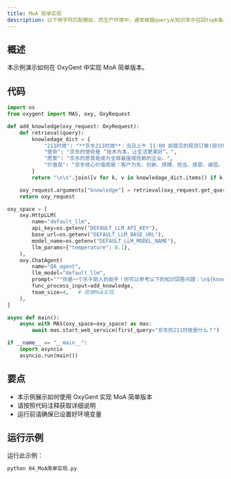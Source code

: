 ```yaml
---
title: MoA 简单实现
description: 以下用字符匹配模拟，而生产环境中，通常根据query从知识库中召回topK条相关语料，可以增加多路召回逻辑
---
```


## 概述

本示例演示如何在 OxyGent 中实现 MoA 简单版本。

## 代码

```python
import os
from oxygent import MAS, oxy, OxyRequest

def add_knowledge(oxy_request: OxyRequest):
    def retrieval(query):
        knowledage_dict = {
            "211时效": "**京东211时效**：当日上午 11:00 前提交的现货订单(部分城市为上午 10:00 点前），当日送达；当日 23:00 前提交的现货订单，次日 15:00 前送达。(注：先货订单以提交时间点开始计算，先款订单以支付完成时间点计算)",
            "使命": "京东的使命是 “技术为本，让生活更美好”。",
            "愿景": "京东的愿景是成为全球最值得信赖的企业。",
            "价值观": "京东核心价值观是：客户为先、创新、拼搏、担当、感恩、诚信。",
        }
        return "\n\n".join([v for k, v in knowledage_dict.items() if k in query])

    oxy_request.arguments["knowledge"] = retrieval(oxy_request.get_query())
    return oxy_request

oxy_space = [
    oxy.HttpLLM(
        name="default_llm",
        api_key=os.getenv("DEFAULT_LLM_API_KEY"),
        base_url=os.getenv("DEFAULT_LLM_BASE_URL"),
        model_name=os.getenv("DEFAULT_LLM_MODEL_NAME"),
        llm_params={"temperature": 0.1},
    ),
    oxy.ChatAgent(
        name="QA_agent",
        llm_model="default_llm",
        prompt="""你是一个乐于助人的助手！你可以参考以下的知识回答问题：\n${knowledge}""",
        func_process_input=add_knowledge,
        team_size=4,   # 简单MoA实现
    ),
]

async def main():
    async with MAS(oxy_space=oxy_space) as mas:
        await mas.start_web_service(first_query="京东的211时效是什么？")

if __name__ == "__main__":
    import asyncio
    asyncio.run(main())
```

## 要点

- 本示例展示如何使用 OxyGent 实现 MoA 简单版本
- 请按照代码注释获取详细说明
- 运行前请确保已设置好环境变量

## 运行示例

运行此示例：

```bash
python 04_MoA简单实现.py
```
